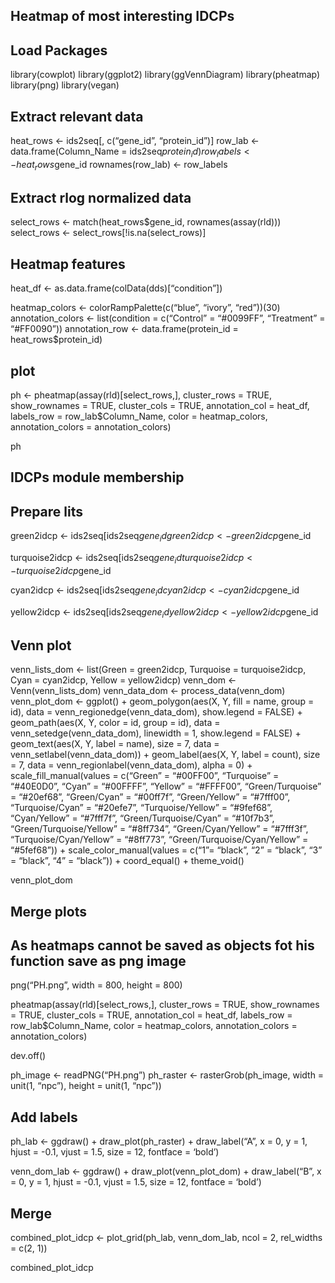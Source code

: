 
## Heatmap of most interesting IDCPs

## Load Packages
library(cowplot)
library(ggplot2)
library(ggVennDiagram)
library(pheatmap)
library(png)
library(vegan)

## Extract relevant data
heat_rows <- ids2seq[, c("gene_id", "protein_id")]
row_lab <- data.frame(Column_Name = ids2seq$protein_id)
row_labels <- heat_rows$gene_id
rownames(row_lab) <- row_labels

## Extract rlog normalized data
select_rows <- match(heat_rows$gene_id, rownames(assay(rld)))
select_rows <- select_rows[!is.na(select_rows)]

## Heatmap features
heat_df <- as.data.frame(colData(dds)["condition"])

heatmap_colors <- colorRampPalette(c("blue", "ivory", "red"))(30)
annotation_colors <- list(condition = c("Control" = "#0099FF", "Treatment" = "#FF0090"))
annotation_row <- data.frame(protein_id = heat_rows$protein_id)

## plot
ph <- pheatmap(assay(rld)[select_rows,], cluster_rows = TRUE, show_rownames = TRUE,
         cluster_cols = TRUE, 
         annotation_col = heat_df, 
         labels_row = row_lab$Column_Name, 
         color = heatmap_colors, 
         annotation_colors = annotation_colors)

ph

## IDCPs module membership

## Prepare lits
green2idcp <- ids2seq[ids2seq$gene_id %in% rownames(green), ]
green2idcp <- green2idcp$gene_id

turquoise2idcp <- ids2seq[ids2seq$gene_id %in% rownames(turquoise), ]
turquoise2idcp <- turquoise2idcp$gene_id

cyan2idcp <- ids2seq[ids2seq$gene_id %in% rownames(cyan), ]
cyan2idcp <- cyan2idcp$gene_id

yellow2idcp <- ids2seq[ids2seq$gene_id %in% rownames(yellow), ]
yellow2idcp <- yellow2idcp$gene_id

## Venn plot
venn_lists_dom <- list(Green = green2idcp, Turquoise = turquoise2idcp, Cyan = cyan2idcp, Yellow = yellow2idcp)
venn_dom <- Venn(venn_lists_dom)
venn_data_dom <- process_data(venn_dom)
venn_plot_dom <- ggplot() +
  geom_polygon(aes(X, Y, fill = name, group = id), 
               data = venn_regionedge(venn_data_dom),
               show.legend = FALSE) +
  geom_path(aes(X, Y, color = id, group = id), 
            data = venn_setedge(venn_data_dom), 
            linewidth = 1,
            show.legend = FALSE) +
  geom_text(aes(X, Y, label = name),
            size = 7,
            data = venn_setlabel(venn_data_dom)) +
  geom_label(aes(X, Y, label = count),
             size = 7,
             data = venn_regionlabel(venn_data_dom),
             alpha = 0) +
  scale_fill_manual(values = c("Green" = "#00FF00", "Turquoise" = "#40E0D0", "Cyan" = "#00FFFF", "Yellow" = "#FFFF00", "Green/Turquoise" = "#20ef68", "Green/Cyan" = "#00ff7f", "Green/Yellow" = "#7fff00", "Turquoise/Cyan" = "#20efe7", "Turquoise/Yellow" = "#9fef68", "Cyan/Yellow" = "#7fff7f", "Green/Turquoise/Cyan" = "#10f7b3", "Green/Turquoise/Yellow" = "#8ff734", "Green/Cyan/Yellow" = "#7fff3f", "Turquoise/Cyan/Yellow" = "#8ff773", "Green/Turquoise/Cyan/Yellow" = "#5fef68")) + 
  scale_color_manual(values = c("1"= "black", "2" = "black", "3" = "black", "4" = "black")) +
  coord_equal() +
  theme_void() 

venn_plot_dom

## Merge plots

## As heatmaps cannot be saved as objects fot his function save as png image
png("PH.png", width = 800, height = 800)

pheatmap(assay(rld)[select_rows,], cluster_rows = TRUE, show_rownames = TRUE,
         cluster_cols = TRUE, 
         annotation_col = heat_df, 
         labels_row = row_lab$Column_Name, 
         color = heatmap_colors, 
         annotation_colors = annotation_colors)

dev.off()

ph_image <- readPNG("PH.png")
ph_raster <- rasterGrob(ph_image, width = unit(1, "npc"), height = unit(1, "npc"))

## Add labels
ph_lab <- ggdraw() +
  draw_plot(ph_raster) +
  draw_label("A", x = 0, y = 1, hjust = -0.1, vjust = 1.5, size = 12, fontface = 'bold')

venn_dom_lab <- ggdraw() +
  draw_plot(venn_plot_dom) +
  draw_label("B", x = 0, y = 1, hjust = -0.1, vjust = 1.5, size = 12, fontface = 'bold')

## Merge
combined_plot_idcp <- plot_grid(ph_lab, venn_dom_lab, ncol = 2, rel_widths = c(2, 1))

combined_plot_idcp 
